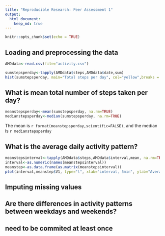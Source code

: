 ```yaml
---
title: "Reproducible Research: Peer Assessment 1"
output: 
  html_document:
    keep_md: true
---
```


```r
knitr::opts_chunk$set(echo = TRUE)
```


## Loading and preprocessing the data
```r
AMDdata<-read.csv(file="activity.csv")
```

```r
sumstepsperday<-tapply(AMDdata$steps,AMDdata$date,sum)
hist(sumstepsperday, main="Total steps per day", col="yellow",breaks = 10)
```

## What is mean total number of steps taken per day?
```r
meanstepsperday<-mean(sumstepsperday, na.rm=TRUE)
medianstepsperday<-median(sumstepsperday, na.rm=TRUE)
```
The mean is `r format(meanstepsperday,scientific=FALSE)`, and the median is `r medianstepsperday`

## What is the average daily activity pattern?
```r
meanstepsinterval<-tapply(AMDdata$steps,AMDdata$interval,mean, na.rm=TRUE, simplify = TRUE)
interval<-as.numeric(names(meanstepsinterval))
meanstep<-as.data.frame(as.matrix(meanstepsinterval))
plot(interval,meanstep$V1, type="l", xlab="interval, 5min", ylab="Average steps", col="blue")
```

## Imputing missing values



## Are there differences in activity patterns between weekdays and weekends?


## need to be commited at least once